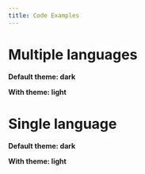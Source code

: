 ```yaml
---
title: Code Examples
---
```


# Multiple languages

**Default theme: dark**

<MultiCodeExample title="Multilanguage Code Samples">
  <CodeExample path="example.js" />
  <CodeExample path="example.java"/>
</MultiCodeExample>

**With theme: light**

<MultiCodeExample title="Multilanguage Code Samples" useThemeLight>
  <CodeExample path="example.js" />
  <CodeExample path="example.java"/>
</MultiCodeExample>

# Single language

**Default theme: dark**

<CodeExample path="example.js" title="JavaScript Code Sample" />

**With theme: light**

<CodeExample path="example.js" title="JavaScript Code Sample" useThemeLight />
